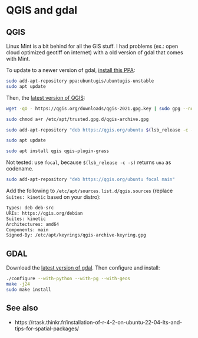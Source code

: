 # QGIS and gdal

## QGIS

Linux Mint is a bit behind for all the GIS stuff. I had problems (ex.: open cloud optimized geotiff on internet) with a old version of gdal that comes with Mint. 

To update to a newer version of gdal, [install this PPA](https://launchpad.net/~ubuntugis/+archive/ubuntu/ubuntugis-unstable):

```bash
sudo add-apt-repository ppa:ubuntugis/ubuntugis-unstable
sudo apt update
```

Then, the [latest version of QGIS](https://qgis.org/en/site/forusers/alldownloads.html):

```bash
wget -qO - https://qgis.org/downloads/qgis-2021.gpg.key | sudo gpg --no-default-keyring --keyring gnupg-ring:/etc/apt/trusted.gpg.d/qgis-archive.gpg --import

sudo chmod a+r /etc/apt/trusted.gpg.d/qgis-archive.gpg

sudo add-apt-repository "deb https://qgis.org/ubuntu $(lsb_release -c -s) main"

sudo apt update

sudo apt install qgis qgis-plugin-grass
```

Not tested: use `focal`, because `$(lsb_release -c -s)` returns `una` as codename.

```bash
sudo add-apt-repository "deb https://qgis.org/ubuntu focal main"
```

Add the following to `/etc/apt/sources.list.d/qgis.sources` (replace `Suites: kinetic` based on your distro):

```bash
Types: deb deb-src
URIs: https://qgis.org/debian
Suites: kinetic
Architectures: amd64
Components: main
Signed-By: /etc/apt/keyrings/qgis-archive-keyring.gpg
```


## GDAL

Download the [latest version of gdal](https://gdal.org/download.html). Then configure and install:

```bash
./configure --with-python --with-pg --with-geos
make -j24
sudo make install
```

## See also

- https://rtask.thinkr.fr/installation-of-r-4-2-on-ubuntu-22-04-lts-and-tips-for-spatial-packages/
